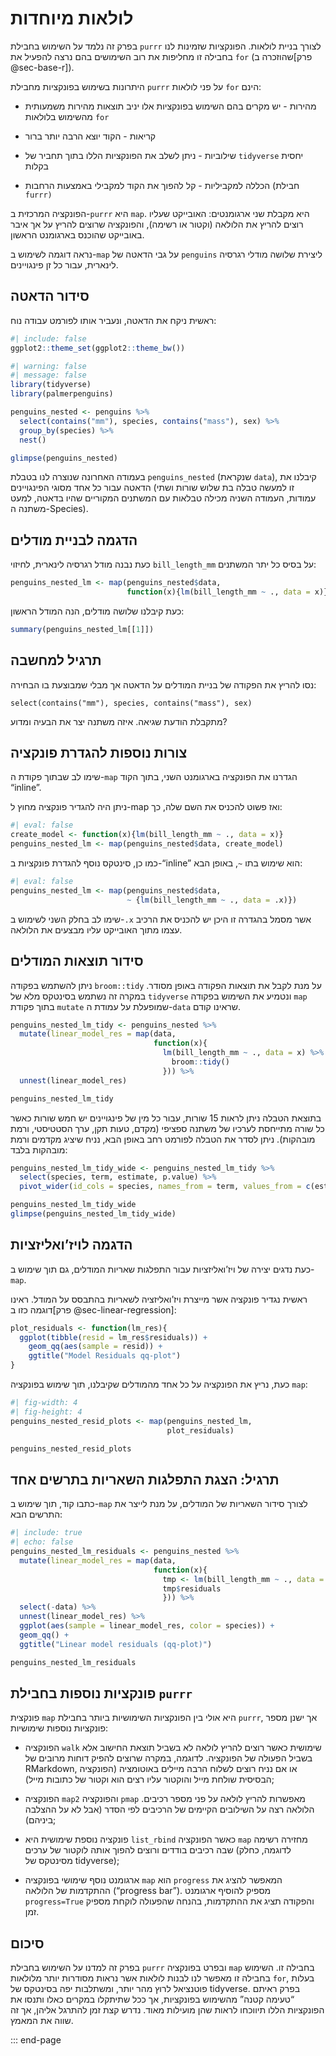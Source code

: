 # לולאות מיוחדות {#sec-purrr-explained}

בפרק זה נלמד על השימוש בחבילת `purrr` לצורך בניית לולאות. הפונקציות שזמינות לנו בחבילה זו מחליפות את רוב השימושים בהם נרצה להפעיל את `for` (שהוזכרה ב[פרק @sec-base-r]).

היתרונות בשימוש בפונקציות מחבילת `purrr` על פני לולאות `for` הינם:

-   מהירות - יש מקרים בהם השימוש בפונקציות אלו יניב תוצאות מהירות משמעותית מהשימוש בלולאות `for`

-   קריאות - הקוד יוצא הרבה יותר ברור

-   שילוביות - ניתן לשלב את הפונקציות הללו בתוך תחביר של `tidyverse` יחסית בקלות

-   הכללה למקביליות - קל להפוך את הקוד למקבילי באמצעות הרחבות (חבילת `furrr)`

הפונקציה המרכזית ב-`purrr` היא `map`. היא מקבלת שני ארגומנטים: האובייקט שעליו רוצים להריץ את הלולאה (וקטור או רשימה), והפונקציה שרוצים להריץ על אך איבר באובייקט שהוכנס בארגומנט הראשון.

נראה דוגמה לשימוש ב-`map` על גבי הדאטה של `penguins` ליצירת שלושה מודלי רגרסיה לינארית, עבור כל זן פינגויינים.

## סידור הדאטה

ראשית ניקח את הדאטה, ונעביר אותו לפורמט עבודה נוח:

```r
#| include: false
ggplot2::theme_set(ggplot2::theme_bw())
```

```r
#| warning: false
#| message: false
library(tidyverse)
library(palmerpenguins)

penguins_nested <- penguins %>% 
  select(contains("mm"), species, contains("mass"), sex) %>% 
  group_by(species) %>% 
  nest()

glimpse(penguins_nested)
```

בעמודה האחרונה שנוצרה לנו בטבלת `penguins_nested` (שנקראת `data`), קיבלנו את הדאטה עבור כל אחד מסוגי הפינגויינים (זו למעשה טבלה בת שלוש שורות ושתי עמודות, העמודה השניה מכילה טבלאות עם המשתנים המקוריים שהיו בדאטה, למעט משתנה ה-Species).

## הדגמה לבניית מודלים

כעת נבנה מודל רגרסיה לינארית, לחיזוי `bill_length_mm` על בסיס כל יתר המשתנים:

```r

penguins_nested_lm <- map(penguins_nested$data,
                          function(x){lm(bill_length_mm ~ ., data = x)})
```

כעת קיבלנו שלושה מודלים, הנה המודל הראשון:

```r
summary(penguins_nested_lm[[1]])
```

::: callout-tip
## תרגיל למחשבה

נסו להריץ את הפקודה של בניית המודלים על הדאטה אך מבלי שמבוצעת בו הבחירה:

`select(contains("mm"), species, contains("mass"), sex)`

מתקבלת הודעת שגיאה. איזה משתנה יצר את הבעיה ומדוע?
:::

::: callout-note
# צורות נוספות להגדרת פונקציה

שימו לב שבתוך פקודת ה-`map` הגדרנו את הפונקציה בארגומנט השני, בתוך הקוד "inline".

ניתן היה להגדיר פונקציה מחוץ ל-map ואז פשוט להכניס את השם שלה, כך:

```r
#| eval: false
create_model <- function(x){lm(bill_length_mm ~ ., data = x)}
penguins_nested_lm <- map(penguins_nested$data, create_model)
```

כמו כן, סינטקס נוסף להגדרת פונקציות ב-"inline" הוא שימוש בתו `~`, באופן הבא:

```r
#| eval: false
penguins_nested_lm <- map(penguins_nested$data,
                          ~ {lm(bill_length_mm ~ ., data = .x)})
```

שימו לב בחלק השני לשימוש ב-`.x` אשר מסמל בהגדרה זו היכן יש להכניס את הרכיב עצמו מתוך האובייקט עליו מבצעים את הלולאה.
:::

## סידור תוצאות המודלים

ניתן להשתמש בפקודה `broom::tidy` על מנת לקבל את תוצאות הפקודה באופן מסודר. במקרה זה נשתמש בסינטקס מלא של `tidyverse` ונטמיע את השימוש בפקודה `map` בתוך פקודת `mutate` שמופעלת על עמודת ה-`data` שראינו קודם.

```r
penguins_nested_lm_tidy <- penguins_nested %>% 
  mutate(linear_model_res = map(data, 
                                function(x){
                                  lm(bill_length_mm ~ ., data = x) %>% 
                                    broom::tidy()
                                  })) %>% 
  unnest(linear_model_res)

penguins_nested_lm_tidy
```

בתוצאת הטבלה ניתן לראות 15 שורות, עבור כל מין של פינגויינים יש חמש שורות כאשר כל שורה מתייחסת לערכיו של משתנה ספציפי (מקדם, טעות תקן, ערך הסטטיסטי, ורמת מובהקות). ניתן לסדר את הטבלה לפורמט רחב באופן הבא, נניח שיציג מקדמים ורמת מובהקות בלבד:

```r
penguins_nested_lm_tidy_wide <- penguins_nested_lm_tidy %>% 
  select(species, term, estimate, p.value) %>% 
  pivot_wider(id_cols = species, names_from = term, values_from = c(estimate, p.value))

penguins_nested_lm_tidy_wide
glimpse(penguins_nested_lm_tidy_wide)
```

## הדגמה לויז'ואליזציות

כעת נדגים יצירה של ויז'ואליזציות עבור התפלגות שאריות המודלים, גם תוך שימוש ב-`map`.

ראשית נגדיר פונקציה אשר מייצרת ויז'ואליזציה לשאריות בהתבסס על המודל. ראינו דוגמה כזו ב[פרק @sec-linear-regression]:

```r
plot_residuals <- function(lm_res){
  ggplot(tibble(resid = lm_res$residuals)) + 
    geom_qq(aes(sample = resid)) + 
    ggtitle("Model Residuals qq-plot")
}
```

כעת, נריץ את הפונקציה על כל אחד מהמודלים שקיבלנו, תוך שימוש בפונקציה `map`:

```r
#| fig-width: 4
#| fig-height: 4
penguins_nested_resid_plots <- map(penguins_nested_lm,
                                   plot_residuals)

penguins_nested_resid_plots
```

::: callout-tip
# תרגיל: הצגת התפלגות השאריות בתרשים אחד

כתבו קוד, תוך שימוש ב-`map` לצורך סידור השאריות של המודלים, על מנת לייצר את התרשים הבא:

```r
#| include: true
#| echo: false
penguins_nested_lm_residuals <- penguins_nested %>% 
  mutate(linear_model_res = map(data, 
                                function(x){
                                  tmp <- lm(bill_length_mm ~ ., data = x)
                                  tmp$residuals
                                  })) %>% 
  select(-data) %>% 
  unnest(linear_model_res) %>% 
  ggplot(aes(sample = linear_model_res, color = species)) + 
  geom_qq() + 
  ggtitle("Linear model residuals (qq-plot)")

penguins_nested_lm_residuals
```
:::

## פונקציות נוספות בחבילת `purrr`

פונקצית `map` היא אולי בין הפונקציות השימושיות ביותר בחבילת `purrr`, אך ישנן מספר פונקציות נוספות שימושיות:

-   הפונקציה `walk` שימושית כאשר רוצים להריץ לולאה לא בשביל תוצאת החישוב אלא בשביל הפעולה של הפונקציה. לדוגמה, במקרה שרוצים להפיק דוחות מרובים של RMarkdown, או אם נניח רוצים לשלוח הרבה מיילים באוטומציה (הפונקציה הבסיסית שולחת מייל והוקטור עליו רצים הוא וקטור של כתובות מייל);

-   הפונקציה `map2` והפונקציה `pmap` מאפשרות להריץ לולאה על פני מספר רכיבים. הלולאה רצה על השילובים הקיימים של הרכיבים לפי הסדר (אבל לא על ההצלבה ביניהם);

-   פונקציה נוספת שימושית היא `list_rbind` כאשר הפונקציה `map` מחזירה רשימה שבה רכיבים בודדים ורוצים להפוך אותה לוקטור של ערכים (לדוגמה, כחלק מסינטקס של tidyverse);

-   ארגומנט נוסף שימושי בפונקציה `map` הוא `progress` המאפשר להציג את ההתקדמות של הלולאה ("progress bar"). מספיק להוסיף ארגומנט `progress=True` והפקודה תציג את ההתקדמות, בהנחה שהפעולה לוקחת מספיק זמן.

## סיכום

בפרק זה למדנו על השימוש בחבילת `purrr` ובפרט בפונקציה `map` בחבילה זו. השימוש בחבילה זו מאפשר לנו לבנות לולאות אשר נראות מסודרות יותר מלולאות `for`, בעלות פוטנציאל לרוץ מהר יותר, ומשתלבות יפה בסינטקס של tidyverse. בפרק ראיתם "טעימה קטנה" מהשימוש בפונקציות, אך ככל שתיתקלו במקרים כאלו ותנסו את הפונקציות הללו תיווכחו לראות שהן מועילות מאוד. נדרש קצת זמן להתרגל אליהן, אך זה שווה את המאמץ.

::: end-page
